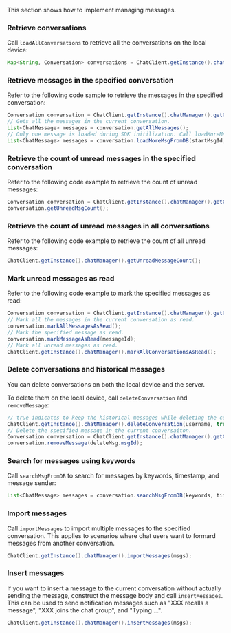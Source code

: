 <PlatformWrapper platform="android">

This section shows how to implement managing messages.

### Retrieve conversations

Call `loadAllConversations` to retrieve all the conversations on the local device:

```java
Map<String, Conversation> conversations = ChatClient.getInstance().chatManager().getAllConversations();
```

### Retrieve messages in the specified conversation

Refer to the following code sample to retrieve the messages in the specified conversation:

```java
Conversation conversation = ChatClient.getInstance().chatManager().getConversation(username);
// Gets all the messages in the current conversation.
List<ChatMessage> messages = conversation.getAllMessages();
// Only one message is loaded during SDK initilization. Call loadMoreMsgFromDB to retrieve more messages.
List<ChatMessage> messages = conversation.loadMoreMsgFromDB(startMsgId, pagesize);
```

### Retrieve the count of unread messages in the specified conversation

Refer to the following code example to retrieve the count of unread messages:

```java
Conversation conversation = ChatClient.getInstance().chatManager().getConversation(username);
conversation.getUnreadMsgCount();
```

### Retrieve the count of unread messages in all conversations

Refer to the following code example to retrieve the count of all unread messages:

```java
ChatClient.getInstance().chatManager().getUnreadMessageCount();
```

### Mark unread messages as read

Refer to the following code example to mark the specified messages as read:

```java
Conversation conversation = ChatClient.getInstance().chatManager().getConversation(username);
// Mark all the messages in the current conversation as read.
conversation.markAllMessagesAsRead();
// Mark the specified message as read.
conversation.markMessageAsRead(messageId);
// Mark all unread messages as read.
ChatClient.getInstance().chatManager().markAllConversationsAsRead();
```

### Delete conversations and historical messages

You can delete conversations on both the local device and the server.

To delete them on the local device, call `deleteConversation` and `removeMessage`:

```java
// true indicates to keep the historical messages while deleting the conversation. To remove the historical messages as well, set it as false.
ChatClient.getInstance().chatManager().deleteConversation(username, true);
// Delete the specified message in the current conversaiton.
Conversation conversation = ChatClient.getInstance().chatManager().getConversation(username);
conversation.removeMessage(deleteMsg.msgId);
```

### Search for messages using keywords

Call `searchMsgFromDB` to search for messages by keywords, timestamp, and message sender:

```java
List<ChatMessage> messages = conversation.searchMsgFromDB(keywords, timeStamp, maxCount, from, Conversation.SearchDirection.UP);
```

### Import messages

Call `importMessages` to import multiple messages to the specified conversation. This applies to scenarios where chat users want to formard messages from another conversation.

```java
ChatClient.getInstance().chatManager().importMessages(msgs);
```

### Insert messages

If you want to insert a message to the current conversation without actually sending the message, construct the message body and call `insertMessages`. This can be used to send notification messages such as "XXX recalls a message", "XXX joins the chat group", and "Typing ...".

```java
ChatClient.getInstance().chatManager().insertMessages(msgs);
```

</PlatformWrapper>